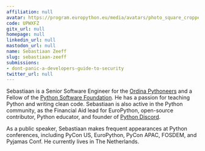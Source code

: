 ```yaml
---
affiliation: null
avatar: https://program.europython.eu/media/avatars/photo_square_cropped_1000_1000_fRtHpCV.jpg
code: UPWXFZ
gitx_url: null
homepage: null
linkedin_url: null
mastodon_url: null
name: Sebastiaan Zeeff
slug: sebastiaan-zeeff
submissions:
- dont-panic-a-developers-guide-to-security
twitter_url: null
---
```


Sebastiaan is a Senior Software Engineer for the [Ordina Pythoneers](https://ordina.com) and a Fellow of the [Python Software Foundation](https://www.python.org/psf-landing/). He has a passion for teaching Python and writing clean code. Sebastiaan is also active in the Python community, as the Financial Aid lead for EuroPython, open-source contributor, Python educator, and founder of [Python Discord](https://www.pythondiscord.com/).

As a public speaker, Sebastiaan makes frequent appearances at Python conferences, including PyCon US, EuroPython, PyCon APAC, FOSDEM, and Pyjamas Conf. He currently lives in The Netherlands.
